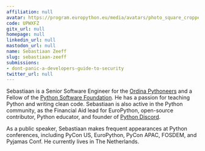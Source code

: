 ```yaml
---
affiliation: null
avatar: https://program.europython.eu/media/avatars/photo_square_cropped_1000_1000_fRtHpCV.jpg
code: UPWXFZ
gitx_url: null
homepage: null
linkedin_url: null
mastodon_url: null
name: Sebastiaan Zeeff
slug: sebastiaan-zeeff
submissions:
- dont-panic-a-developers-guide-to-security
twitter_url: null
---
```


Sebastiaan is a Senior Software Engineer for the [Ordina Pythoneers](https://ordina.com) and a Fellow of the [Python Software Foundation](https://www.python.org/psf-landing/). He has a passion for teaching Python and writing clean code. Sebastiaan is also active in the Python community, as the Financial Aid lead for EuroPython, open-source contributor, Python educator, and founder of [Python Discord](https://www.pythondiscord.com/).

As a public speaker, Sebastiaan makes frequent appearances at Python conferences, including PyCon US, EuroPython, PyCon APAC, FOSDEM, and Pyjamas Conf. He currently lives in The Netherlands.
